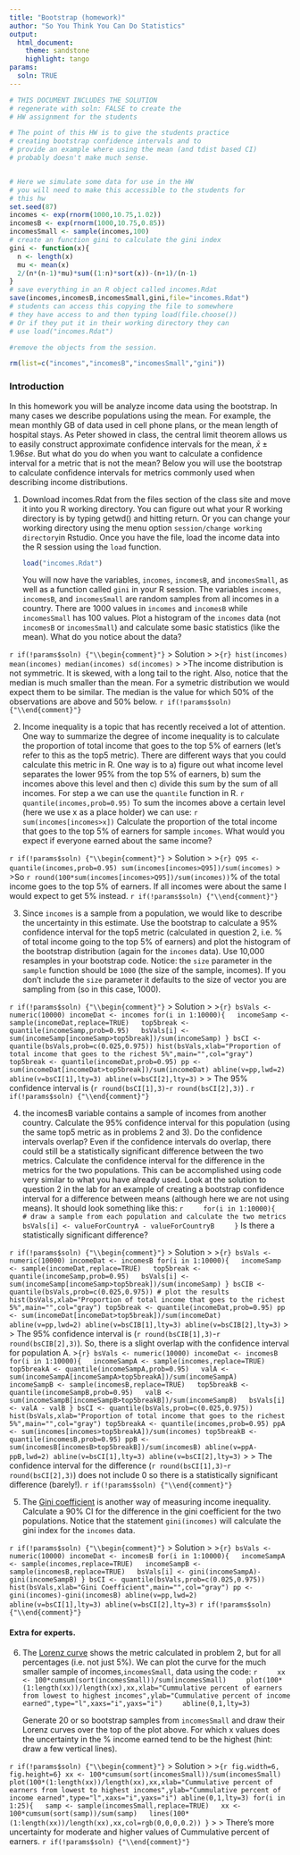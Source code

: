 ```yaml
---
title: "Bootstrap (homework)"
author: "So You Think You Can Do Statistics"
output: 
  html_document:
    theme: sandstone
    highlight: tango 
params:
  soln: TRUE
---
```


```r
# THIS DOCUMENT INCLUDES THE SOLUTION
# regenerate with soln: FALSE to create the 
# HW assignment for the students

# The point of this HW is to give the students practice
# creating bootstrap confidence intervals and to 
# provide an example where using the mean (and tdist based CI)
# probably doesn't make much sense.


# Here we simulate some data for use in the HW
# you will need to make this accessible to the students for
# this hw
set.seed(87)
incomes <- exp(rnorm(1000,10.75,1.02))
incomesB <- exp(rnorm(1000,10.75,0.85))
incomesSmall <- sample(incomes,100)
# create an function gini to calculate the gini index
gini <- function(x){
  n <- length(x)
  mu <- mean(x)
  2/(n*(n-1)*mu)*sum((1:n)*sort(x))-(n+1)/(n-1)
}
# save everything in an R object called incomes.Rdat
save(incomes,incomesB,incomesSmall,gini,file="incomes.Rdat")
# students can access this copying the file to somewhere
# they have access to and then typing load(file.choose())
# Or if they put it in their working directory they can
# use load("incomes.Rdat")

#remove the objects from the session.

rm(list=c("incomes","incomesB","incomesSmall","gini"))
```

### Introduction

In this homework you will be analyze income data using the bootstrap. In many cases we describe populations using the mean. For example, the mean monthly GB of data used in cell phone plans, or the mean length of hospital stays. As Peter showed in class, the central limit theorem allows us to easily construct approximate confidence intervals for the mean, $\bar{x} \pm 1.96se$. But what do you do when you want to calculate a confidence interval for a metric that is not the mean? Below you will use the bootstrap to calculate confidence intervals for metrics commonly used when describing income distributions.  

1.  Download incomes.Rdat from the files section of the class site and move it into you R working directory. You can figure out what your R working directory is by typing getwd() and hitting return. Or you can change your working directory using the menu option `session/change working directory`in Rstudio. Once you have the file, load the income data into the R session using the `load` function.

    ```r
    load("incomes.Rdat")
    ```
    You will now have the variables, `incomes`, `incomesB`, and `incomesSmall`, as well as a function called `gini` in your R session. The variables `incomes`, `incomesB`, and `incomesSmall` are random samples from all incomes in a country. There are 1000 values in `incomes` and `incomesB` while `incomesSmall` has 100 values.
    Plot a histogram of the `incomes` data (not `incomesB` or `incomesSmall`) and calculate some basic statistics (like the mean).  What do you notice about the data? 

`r if(!params$soln) {"\\begin{comment}"}`
> Solution
>
>```{r}
hist(incomes)
mean(incomes)
median(incomes)
sd(incomes)
```
>
>The income distribution is not symmetric. It is skewed, with a long tail to the right. Also, notice that the median is much smaller than the mean. For a symetric distribution we would expect them to be similar. The median is the value for which 50% of the observations are above and 50% below.
`r if(!params$soln) {"\\end{comment}"}`

2.  Income inequality is a topic that has recently received a lot of attention. One way to summarize the degree of income inequality is to calculate the proportion of total income that goes to the top 5% of earners (let's refer to this as the top5 metric). There are different ways that you could calculate this metric in R. One way is to a) figure out what income level separates the lower 95% from the top 5% of earners, b) sum the incomes above this level and then c) divide this sum by the sum of all incomes. 
    For step a we can use the `quantile` function in R.
    ```r
    quantile(incomes,prob=0.95)
    ```
    To sum the incomes above a certain level (here we use x as a place holder) we can use:
    ```r
    sum(incomes[incomes>x])
    ```
    Calculate the proportion of the total income that goes to the top 5% of earners for sample `incomes`. What would you expect if everyone earned about the same income? 
  
`r if(!params$soln) {"\\begin{comment}"}`
> Solution
>
>```{r}
Q95 <- quantile(incomes,prob=0.95)
sum(incomes[incomes>Q95])/sum(incomes)
```
>
>So `r round(100*sum(incomes[incomes>Q95])/sum(incomes))`% of the total income goes to the top 5% of earners. If all incomes were about the same I would expect to get 5% instead.
`r if(!params$soln) {"\\end{comment}"}`
  
3.  Since `incomes` is a sample from a population, we would like to describe the uncertainty in this estimate. Use the bootstrap to calculate a 95% confidence interval for the top5 metric  (calculated in question 2, i.e. % of total income going to the top 5% of earners) and plot the histogram of the bootstrap distribution (again for the `incomes` data). Use 10,000 resamples in your bootstrap code. Notice: the `size` parameter in the `sample` function should be `1000` (the size of the sample, incomes). If you don't include the `size` parameter it defaults to the size of vector you are sampling from (so in this case, 1000).

`r if(!params$soln) {"\\begin{comment}"}`
> Solution
>
>```{r}
bsVals <- numeric(10000)
incomeDat <- incomes
for(i in 1:10000){
  incomeSamp <- sample(incomeDat,replace=TRUE)
  top5break <- quantile(incomeSamp,prob=0.95)
  bsVals[i] <- sum(incomeSamp[incomeSamp>top5break])/sum(incomeSamp)
}
bsCI <- quantile(bsVals,prob=c(0.025,0.975))
hist(bsVals,xlab="Proportion of total income that goes to the richest 5%",main="",col="gray")
top5break <- quantile(incomeDat,prob=0.95)
pp <- sum(incomeDat[incomeDat>top5break])/sum(incomeDat)
abline(v=pp,lwd=2)
abline(v=bsCI[1],lty=3)
abline(v=bsCI[2],lty=3)
```
>
> The 95% confidence interval is (`r round(bsCI[1],3)`-`r round(bsCI[2],3)`) .
`r if(!params$soln) {"\\end{comment}"}`


4.  the incomesB variable contains a sample of incomes from another country. Calculate the 95% confidence interval for this population (using the same top5 metric as in problems 2 and 3). Do the confidence intervals overlap? 
    Even if the confidence intervals do overlap, there could still be a statistically significant difference between the two metrics. Calculate the confidence interval for the difference in the metrics for the two populations. This can be accomplished using code very similar to what you have already used. Look at the solution to question 2 in the lab for an example of creating a bootstrap confidence interval for a difference between means (although here we are not using means). It should look something like this:
    ```r
    for(i in 1:10000){
      # draw a sample from each population and calculate the two metrics
      bsVals[i] <- valueForCountryA - valueForCountryB
    }
    ```
    Is there a statistically significant difference?

`r if(!params$soln) {"\\begin{comment}"}`
> Solution
>
>```{r}
bsVals <- numeric(10000)
incomeDat <- incomesB
for(i in 1:10000){
  incomeSamp <- sample(incomeDat,replace=TRUE)
  top5break <- quantile(incomeSamp,prob=0.95)
  bsVals[i] <- sum(incomeSamp[incomeSamp>top5break])/sum(incomeSamp)
}
bsCIB <- quantile(bsVals,prob=c(0.025,0.975))
# plot the results
hist(bsVals,xlab="Proportion of total income that goes to the richest 5%",main="",col="gray")
top5break <- quantile(incomeDat,prob=0.95)
pp <- sum(incomeDat[incomeDat>top5break])/sum(incomeDat)
abline(v=pp,lwd=2)
abline(v=bsCIB[1],lty=3)
abline(v=bsCIB[2],lty=3)
```
>
> The 95% confidence interval is (`r round(bsCIB[1],3)`-`r round(bsCIB[2],3)`). So, there is a slight overlap with the confidence interval for population A.
>```{r}
bsVals <- numeric(10000)
incomeDat <- incomesB
for(i in 1:10000){
  incomeSampA <- sample(incomes,replace=TRUE)
  top5breakA <- quantile(incomeSampA,prob=0.95)
  valA <- sum(incomeSampA[incomeSampA>top5breakA])/sum(incomeSampA)
  incomeSampB <- sample(incomesB,replace=TRUE)
  top5breakB <- quantile(incomeSampB,prob=0.95)
  valB <- sum(incomeSampB[incomeSampB>top5breakB])/sum(incomeSampB)
  bsVals[i] <- valA - valB
}
bsCI <- quantile(bsVals,prob=c(0.025,0.975))
hist(bsVals,xlab="Proportion of total income that goes to the richest 5%",main="",col="gray")
top5breakA <- quantile(incomes,prob=0.95)
ppA <- sum(incomes[incomes>top5breakA])/sum(incomes)
top5breakB <- quantile(incomesB,prob=0.95)
ppB <- sum(incomesB[incomesB>top5breakB])/sum(incomesB)
abline(v=ppA-ppB,lwd=2)
abline(v=bsCI[1],lty=3)
abline(v=bsCI[2],lty=3)
```
>
> The confidence interval for the difference (`r round(bsCI[1],3)`-`r round(bsCI[2],3)`) does not include 0 so there is a statistically significant difference (barely!).
`r if(!params$soln) {"\\end{comment}"}`
   
5.  The [Gini coefficient](https://en.wikipedia.org/wiki/Gini_coefficient) is another way of measuring income inequality. Calculate a 90% CI for the difference in the gini coefficient for the two populations. Notice that the statement `gini(incomes)` will calculate the gini index for the `incomes` data.

`r if(!params$soln) {"\\begin{comment}"}`
> Solution
>
>```{r}
bsVals <- numeric(10000)
incomeDat <- incomesB
for(i in 1:10000){
  incomeSampA <- sample(incomes,replace=TRUE)
  incomeSampB <- sample(incomesB,replace=TRUE)
  bsVals[i] <- gini(incomeSampA)-gini(incomeSampB)
}
bsCI <- quantile(bsVals,prob=c(0.025,0.975))
hist(bsVals,xlab="Gini Coefficient",main="",col="gray")
pp <- gini(incomes)-gini(incomesB)
abline(v=pp,lwd=2)
abline(v=bsCI[1],lty=3)
abline(v=bsCI[2],lty=3)
```
`r if(!params$soln) {"\\end{comment}"}`

   
#### Extra for experts.

6.  The [Lorenz curve](https://en.wikipedia.org/wiki/Lorenz_curve) shows the metric calculated in problem 2, but for all percentages (i.e. not just 5%). We can plot the curve for the much smaller sample of incomes,`incomesSmall`, data using the code:
    ```r
    xx <- 100*cumsum(sort(incomesSmall))/sum(incomesSmall)
    plot(100*(1:length(xx))/length(xx),xx,xlab="Cummulative percent of earners from lowest to highest incomes",ylab="Cummulative percent of income earned",type="l",xaxs="i",yaxs="i")
    abline(0,1,lty=3)
    ``` 

    Generate 20 or so bootstrap samples from `incomesSmall` and draw their Lorenz curves over the top of the plot above. For which x values does the uncertainty in the % income earned tend to be the highest (hint: draw a few vertical lines).
 
`r if(!params$soln) {"\\begin{comment}"}`
> Solution
>
>```{r fig.width=6, fig.height=6}
xx <- 100*cumsum(sort(incomesSmall))/sum(incomesSmall)
plot(100*(1:length(xx))/length(xx),xx,xlab="Cummulative percent of earners from lowest to highest incomes",ylab="Cummulative percent of income earned",type="l",xaxs="i",yaxs="i")
abline(0,1,lty=3)
for(i in 1:25){
  samp <- sample(incomesSmall,replace=TRUE)
  xx <- 100*cumsum(sort(samp))/sum(samp)
  lines(100*(1:length(xx))/length(xx),xx,col=rgb(0,0,0,0.2))
}
```
>
> There's more uncertainty for moderate and higher values of Cummulative percent of earners.
`r if(!params$soln) {"\\end{comment}"}`
 
